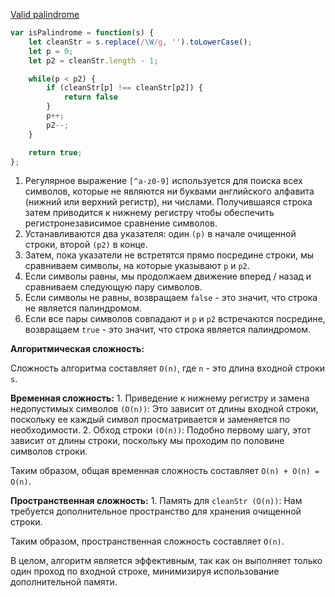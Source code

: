 [Valid palindrome](https://leetcode.com/problems/valid-palindrome/)

```javascript
var isPalindrome = function(s) {
    let cleanStr = s.replace(/\W/g, '').toLowerCase();
    let p = 0;
    let p2 = cleanStr.length - 1;

    while(p < p2) {
        if (cleanStr[p] !== cleanStr[p2]) {
            return false
        }
        p++;
        p2--;
    }

    return true;
};
```

1.	Регулярное выражение `[^a-z0-9]` используется для поиска всех символов, которые не являются ни буквами английского алфавита (нижний или верхний регистр), ни числами. Получившаяся строка затем приводится к нижнему регистру чтобы обеспечить регистронезависимое сравнение символов.
2.	Устанавливаются два указателя: один `(p)` в начале очищенной строки, второй `(p2)` в конце.
3.	Затем, пока указатели не встретятся прямо посредине строки, мы сравниваем символы, на которые указывают `p` и `p2`.
4.	Если символы равны, мы продолжаем движение вперед / назад и сравниваем следующую пару символов.
5.	Если символы не равны, возвращаем `false` - это значит, что строка не является палиндромом.
6.	Если все пары символов совпадают и `p` и `p2` встречаются посредине, возвращаем `true` - это значит, что строка является палиндромом.

**Алгоритмическая сложность:**

Сложность алгоритма составляет `O(n)`, где `n` - это длина входной строки `s`.

**Временная сложность:**
	1.	Приведение к нижнему регистру и замена недопустимых символов `(O(n))`: Это зависит от длины входной строки, поскольку ее каждый символ просматривается и заменяется по необходимости.
	2.	Обход строки `(O(n))`: Подобно первому шагу, этот зависит от длины строки, поскольку мы проходим по половине символов строки.

Таким образом, общая временная сложность составляет `O(n) + O(n) = O(n)`.

**Пространственная сложность:**
	1.	Память для `cleanStr (O(n))`: Нам требуется дополнительное пространство для хранения очищенной строки.

Таким образом, пространственная сложность составляет `O(n)`.

В целом, алгоритм является эффективным, так как он выполняет только один проход по входной строке, минимизируя использование дополнительной памяти.